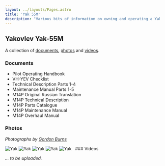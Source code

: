 ```yaml
---
layout: ../layouts/Pages.astro
title: 'Yak 55M'
description: "Various bits of information on owning and operating a Yak-55M in Australia"
---
```



## Yakovlev Yak-55M

A collection of [documents](#documents), [photos](#photos) and [videos](#videos).

### Documents

- Pilot Operating Handbook
- VH-YEV Checklist
- Technical Description Parts 1-4
- Maintenance Manual Parts 1-5
- M14P Original Russian Translation
- M14P Technical Description
- M14P Parts Catalogue
- M14P Maintenance Manual
- M14P Overhaul Manual


### Photos

*Photographs by <a href="https://www.instagram.com/gordon_film/" target="_blank">Gordon Burns</a>*

<Image src={yak1} alt="Yak" />
<Image src={yak2} alt="Yak" />
<Image src={yak3} alt="Yak" />
<Image src={yak4} alt="Yak" />
<Image src={yak5} alt="Yak" />
  &nbsp;  
### Videos

*... to be uploaded.*

